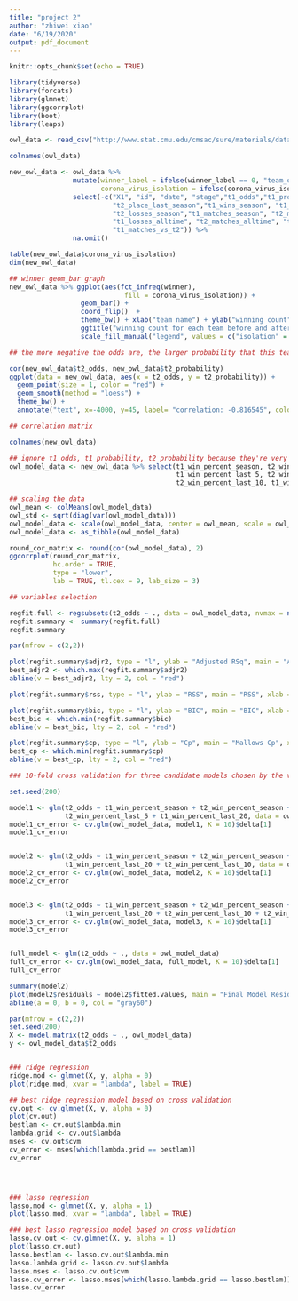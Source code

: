 ```yaml
---
title: "project 2"
author: "zhiwei xiao"
date: "6/19/2020"
output: pdf_document
---
```


```r
knitr::opts_chunk$set(echo = TRUE)
```

```r
library(tidyverse)
library(forcats)
library(glmnet)
library(ggcorrplot)
library(boot)
library(leaps)

owl_data <- read_csv("http://www.stat.cmu.edu/cmsac/sure/materials/data/regression_projects/overwatch_odds.csv")

colnames(owl_data)
```

```r
new_owl_data <- owl_data %>% 
                mutate(winner_label = ifelse(winner_label == 0, "team_one", "team_two"),
                       corona_virus_isolation = ifelse(corona_virus_isolation == TRUE, "isolation", "no isolation")) %>%
                select(-c("X1", "id", "date", "stage","t1_odds","t1_probability","t1_place_last_season", 
                          "t2_place_last_season","t1_wins_season", "t1_losses_season", "t2_wins_season",
                          "t2_losses_season","t1_matches_season", "t2_matches_season", "t1_matches_alltime", 
                          "t1_losses_alltime", "t2_matches_alltime", "t2_losses_alltime", "t1_losses_vs_t2", 
                          "t1_matches_vs_t2")) %>% 
                na.omit()

table(new_owl_data$corona_virus_isolation)
dim(new_owl_data)

## winner geom_bar graph
new_owl_data %>% ggplot(aes(fct_infreq(winner), 
                             fill = corona_virus_isolation)) + 
                  geom_bar() + 
                  coord_flip()  + 
                  theme_bw() + xlab("team name") + ylab("winning count") + 
                  ggtitle("winning count for each team before and after coronavirus isolation") +
                  scale_fill_manual("legend", values = c("isolation" = "springgreen", "no isolation" = "hotpink"))

## the more negative the odds are, the larger probability that this team would win.

cor(new_owl_data$t2_odds, new_owl_data$t2_probability)
ggplot(data = new_owl_data, aes(x = t2_odds, y = t2_probability)) + 
  geom_point(size = 1, color = "red") + 
  geom_smooth(method = "loess") +
  theme_bw() + 
  annotate("text", x=-4000, y=45, label= "correlation: -0.816545", color = "royalblue", size = 5)

```



```r
## correlation matrix

colnames(new_owl_data)

## ignore t1_odds, t1_probability, t2_probability because they're very correlated with t2_odds
owl_model_data <- new_owl_data %>% select(t1_win_percent_season, t2_win_percent_season, t1_win_percent_alltime, t2_win_percent_alltime,
                                          t1_win_percent_last_5, t2_win_percent_last_5, t1_win_percent_vs_t2, t1_win_percent_last_10, 
                                          t2_win_percent_last_10, t1_win_percent_last_20, t2_win_percent_last_20, t1_wins_vs_t2, t2_odds)

## scaling the data
owl_mean <- colMeans(owl_model_data)
owl_std <- sqrt(diag(var(owl_model_data)))
owl_model_data <- scale(owl_model_data, center = owl_mean, scale = owl_std)
owl_model_data <- as_tibble(owl_model_data)

round_cor_matrix <- round(cor(owl_model_data), 2)
ggcorrplot(round_cor_matrix, 
           hc.order = TRUE,
           type = "lower",
           lab = TRUE, tl.cex = 9, lab_size = 3)

```


```r
## variables selection

regfit.full <- regsubsets(t2_odds ~ ., data = owl_model_data, nvmax = ncol(owl_model_data) - 1)
regfit.summary <- summary(regfit.full)
regfit.summary
```


```r
par(mfrow = c(2,2))

plot(regfit.summary$adjr2, type = "l", ylab = "Adjusted RSq", main = "Adjusted RSq", xlab = "Number of Variables")
best_adjr2 <- which.max(regfit.summary$adjr2)
abline(v = best_adjr2, lty = 2, col = "red")

plot(regfit.summary$rss, type = "l", ylab = "RSS", main = "RSS", xlab = "Number of Variables")

plot(regfit.summary$bic, type = "l", ylab = "BIC", main = "BIC", xlab = "Number of Variables")
best_bic <- which.min(regfit.summary$bic)
abline(v = best_bic, lty = 2, col = "red")

plot(regfit.summary$cp, type = "l", ylab = "Cp", main = "Mallows Cp", xlab = "Number of Variables")
best_cp <- which.min(regfit.summary$cp)
abline(v = best_cp, lty = 2, col = "red")
```




```r
### 10-fold cross validation for three candidate models chosen by the variable selections

set.seed(200)

model1 <- glm(t2_odds ~ t1_win_percent_season + t2_win_percent_season + t1_win_percent_last_5 + 
              t2_win_percent_last_5 + t1_win_percent_last_20, data = owl_model_data)
model1_cv_error <- cv.glm(owl_model_data, model1, K = 10)$delta[1]
model1_cv_error


model2 <- glm(t2_odds ~ t1_win_percent_season + t2_win_percent_season + t1_win_percent_last_5 + t2_win_percent_last_5 + 
              t1_win_percent_last_20 + t2_win_percent_last_10, data = owl_model_data)
model2_cv_error <- cv.glm(owl_model_data, model2, K = 10)$delta[1]
model2_cv_error


model3 <- glm(t2_odds ~ t1_win_percent_season + t2_win_percent_season + t1_win_percent_last_5 + t2_win_percent_last_5 + 
              t1_win_percent_last_20 + t2_win_percent_last_10 + t2_win_percent_last_20, data = owl_model_data)
model3_cv_error <- cv.glm(owl_model_data, model3, K = 10)$delta[1]
model3_cv_error


full_model <- glm(t2_odds ~ ., data = owl_model_data)
full_cv_error <- cv.glm(owl_model_data, full_model, K = 10)$delta[1]
full_cv_error
```

```r
summary(model2)
plot(model2$residuals ~ model2$fitted.values, main = "Final Model Residual Plot", xlab = "Fitted Values", ylab = "Residuals")
abline(a = 0, b = 0, col = "gray60")
```


```r
par(mfrow = c(2,2))
set.seed(200)
X <- model.matrix(t2_odds ~ ., owl_model_data)
y <- owl_model_data$t2_odds


### ridge regression
ridge.mod <- glmnet(X, y, alpha = 0)
plot(ridge.mod, xvar = "lambda", label = TRUE)

## best ridge regression model based on cross validation
cv.out <- cv.glmnet(X, y, alpha = 0)
plot(cv.out)
bestlam <- cv.out$lambda.min
lambda.grid <- cv.out$lambda
mses <- cv.out$cvm
cv_error <- mses[which(lambda.grid == bestlam)]
cv_error




### lasso regression
lasso.mod <- glmnet(X, y, alpha = 1)
plot(lasso.mod, xvar = "lambda", label = TRUE)

### best lasso regression model based on cross validation
lasso.cv.out <- cv.glmnet(X, y, alpha = 1)
plot(lasso.cv.out)
lasso.bestlam <- lasso.cv.out$lambda.min
lasso.lambda.grid <- lasso.cv.out$lambda
lasso.mses <- lasso.cv.out$cvm
lasso.cv_error <- lasso.mses[which(lasso.lambda.grid == lasso.bestlam)]
lasso.cv_error
```










